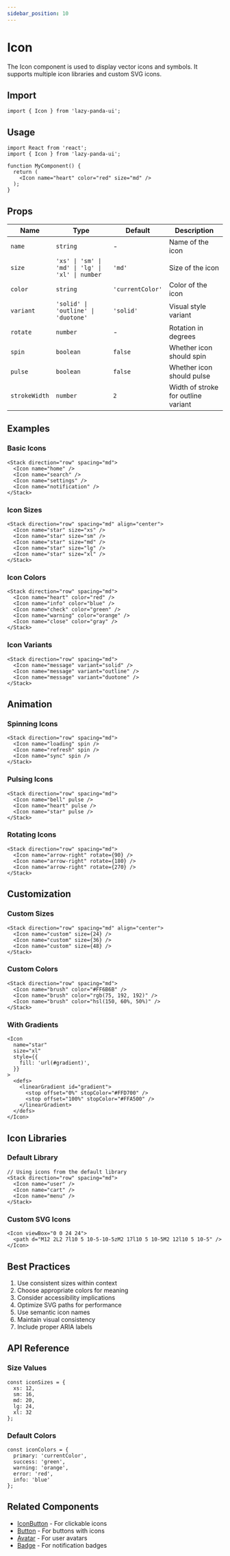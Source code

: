 ```yaml
---
sidebar_position: 10
---
```


# Icon

The Icon component is used to display vector icons and symbols. It supports multiple icon libraries and custom SVG icons.

## Import

```tsx
import { Icon } from 'lazy-panda-ui';
```

## Usage

```tsx
import React from 'react';
import { Icon } from 'lazy-panda-ui';

function MyComponent() {
  return (
    <Icon name="heart" color="red" size="md" />
  );
}
```

## Props

| Name | Type | Default | Description |
|------|------|---------|-------------|
| `name` | `string` | - | Name of the icon |
| `size` | `'xs' \| 'sm' \| 'md' \| 'lg' \| 'xl' \| number` | `'md'` | Size of the icon |
| `color` | `string` | `'currentColor'` | Color of the icon |
| `variant` | `'solid' \| 'outline' \| 'duotone'` | `'solid'` | Visual style variant |
| `rotate` | `number` | - | Rotation in degrees |
| `spin` | `boolean` | `false` | Whether icon should spin |
| `pulse` | `boolean` | `false` | Whether icon should pulse |
| `strokeWidth` | `number` | `2` | Width of stroke for outline variant |

## Examples

### Basic Icons
```tsx
<Stack direction="row" spacing="md">
  <Icon name="home" />
  <Icon name="search" />
  <Icon name="settings" />
  <Icon name="notification" />
</Stack>
```

### Icon Sizes
```tsx
<Stack direction="row" spacing="md" align="center">
  <Icon name="star" size="xs" />
  <Icon name="star" size="sm" />
  <Icon name="star" size="md" />
  <Icon name="star" size="lg" />
  <Icon name="star" size="xl" />
</Stack>
```

### Icon Colors
```tsx
<Stack direction="row" spacing="md">
  <Icon name="heart" color="red" />
  <Icon name="info" color="blue" />
  <Icon name="check" color="green" />
  <Icon name="warning" color="orange" />
  <Icon name="close" color="gray" />
</Stack>
```

### Icon Variants
```tsx
<Stack direction="row" spacing="md">
  <Icon name="message" variant="solid" />
  <Icon name="message" variant="outline" />
  <Icon name="message" variant="duotone" />
</Stack>
```

## Animation

### Spinning Icons
```tsx
<Stack direction="row" spacing="md">
  <Icon name="loading" spin />
  <Icon name="refresh" spin />
  <Icon name="sync" spin />
</Stack>
```

### Pulsing Icons
```tsx
<Stack direction="row" spacing="md">
  <Icon name="bell" pulse />
  <Icon name="heart" pulse />
  <Icon name="star" pulse />
</Stack>
```

### Rotating Icons
```tsx
<Stack direction="row" spacing="md">
  <Icon name="arrow-right" rotate={90} />
  <Icon name="arrow-right" rotate={180} />
  <Icon name="arrow-right" rotate={270} />
</Stack>
```

## Customization

### Custom Sizes
```tsx
<Stack direction="row" spacing="md" align="center">
  <Icon name="custom" size={24} />
  <Icon name="custom" size={36} />
  <Icon name="custom" size={48} />
</Stack>
```

### Custom Colors
```tsx
<Stack direction="row" spacing="md">
  <Icon name="brush" color="#FF6B6B" />
  <Icon name="brush" color="rgb(75, 192, 192)" />
  <Icon name="brush" color="hsl(150, 60%, 50%)" />
</Stack>
```

### With Gradients
```tsx
<Icon
  name="star"
  size="xl"
  style={{
    fill: 'url(#gradient)',
  }}
>
  <defs>
    <linearGradient id="gradient">
      <stop offset="0%" stopColor="#FFD700" />
      <stop offset="100%" stopColor="#FFA500" />
    </linearGradient>
  </defs>
</Icon>
```

## Icon Libraries

### Default Library
```tsx
// Using icons from the default library
<Stack direction="row" spacing="md">
  <Icon name="user" />
  <Icon name="cart" />
  <Icon name="menu" />
</Stack>
```

### Custom SVG Icons
```tsx
<Icon viewBox="0 0 24 24">
  <path d="M12 2L2 7l10 5 10-5-10-5zM2 17l10 5 10-5M2 12l10 5 10-5" />
</Icon>
```

## Best Practices

1. Use consistent sizes within context
2. Choose appropriate colors for meaning
3. Consider accessibility implications
4. Optimize SVG paths for performance
5. Use semantic icon names
6. Maintain visual consistency
7. Include proper ARIA labels

## API Reference

### Size Values
```tsx
const iconSizes = {
  xs: 12,
  sm: 16,
  md: 20,
  lg: 24,
  xl: 32
};
```

### Default Colors
```tsx
const iconColors = {
  primary: 'currentColor',
  success: 'green',
  warning: 'orange',
  error: 'red',
  info: 'blue'
};
```

## Related Components

- [IconButton](icon-button) - For clickable icons
- [Button](button) - For buttons with icons
- [Avatar](avatar) - For user avatars
- [Badge](badge) - For notification badges
